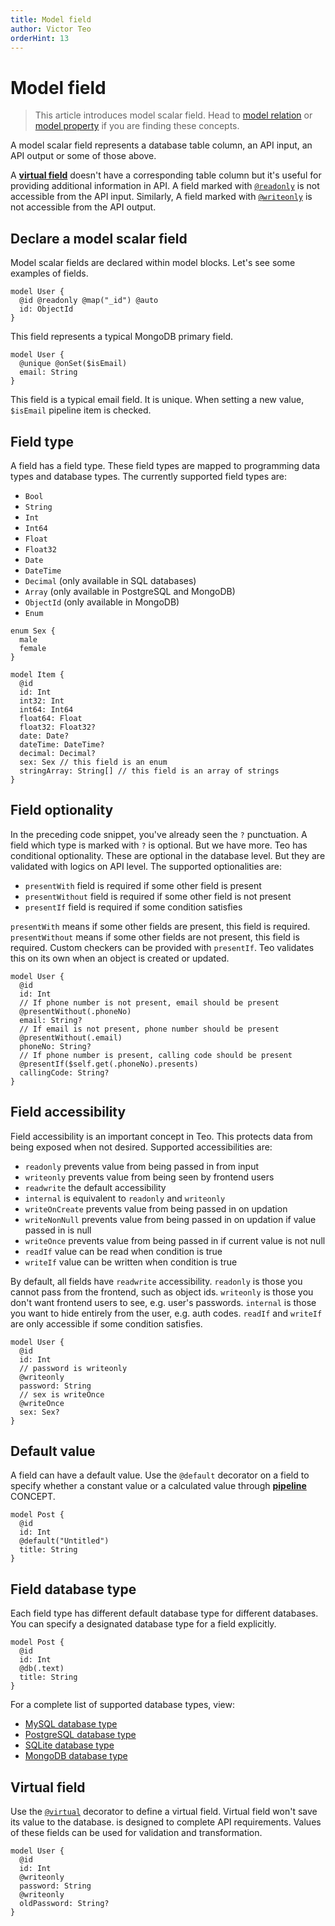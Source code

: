 ```yaml
---
title: Model field
author: Victor Teo
orderHint: 13
---
```



# Model field

> This article introduces model scalar field. Head to 
> [model relation](/concepts/components/teo-schema/model-relation) or 
> [model property](/concepts/components/teo-schema/model-property) if you are
> finding these concepts.

A model scalar field represents a database table column, an API input, an API
output or some of those above.

A [**virtual field**](#virtual-field) doesn't have a corresponding table 
column but it's useful for providing additional information in API. A field
marked with [`@readonly`](/reference/api-reference/schema-reference#readonly) 
is not accessible from the API input. Similarly, A field marked with 
[`@writeonly`](/reference/api-reference/schema-reference#writeonly) is not 
accessible from the API output.

## Declare a model scalar field

Model scalar fields are declared within model blocks. Let's see some examples 
of fields.

```teo showLineNumbers
model User {
  @id @readonly @map("_id") @auto
  id: ObjectId
}
```

This field represents a typical MongoDB primary field.

```teo showLineNumbers
model User {
  @unique @onSet($isEmail)
  email: String
}
```

This field is a typical email field. It is unique. When setting a new value,
`$isEmail` pipeline item is checked.

## Field type

A field has a field type. These field types are mapped to programming data
types and database types. The currently supported field types are:

* `Bool`
* `String`
* `Int`
* `Int64`
* `Float`
* `Float32`
* `Date`
* `DateTime`
* `Decimal` (only available in SQL databases)
* `Array` (only available in PostgreSQL and MongoDB)
* `ObjectId` (only available in MongoDB)
* `Enum`

```teo showLineNumbers
enum Sex {
  male
  female
}

model Item {
  @id
  id: Int
  int32: Int
  int64: Int64
  float64: Float
  float32: Float32?
  date: Date?
  dateTime: DateTime?
  decimal: Decimal?
  sex: Sex // this field is an enum
  stringArray: String[] // this field is an array of strings
}
```

## Field optionality

In the preceding code snippet, you've already seen the `?` punctuation. A field 
which type is marked with `?` is optional. But we have more. Teo has 
conditional optionality. These are optional in the database level. But they are 
validated with logics on API level. The supported optionalities are:

* `presentWith` field is required if some other field is present
* `presentWithout` field is required if some other field is not present
* `presentIf` field is required if some condition satisfies

`presentWith` means if some other fields are present, this field is
required. `presentWithout` means if some other fields are not present, this
field is required. Custom checkers can be provided with `presentIf`. Teo
validates this on its own when an object is created or updated.

```teo showLineNumbers
model User {
  @id
  id: Int
  // If phone number is not present, email should be present
  @presentWithout(.phoneNo)
  email: String?
  // If email is not present, phone number should be present
  @presentWithout(.email)
  phoneNo: String?
  // If phone number is present, calling code should be present
  @presentIf($self.get(.phoneNo).presents)
  callingCode: String?
}
```

## Field accessibility

Field accessibility is an important concept in Teo. This protects data from 
being exposed when not desired. Supported accessibilities are:

* `readonly` prevents value from being passed in from input
* `writeonly` prevents value from being seen by frontend users
* `readwrite` the default accessibility
* `internal` is equivalent to `readonly` and `writeonly`
* `writeOnCreate` prevents value from being passed in on updation
* `writeNonNull` prevents value from being passed in on updation if value
passed in is null
* `writeOnce` prevents value from being passed in if current value is not null
* `readIf` value can be read when condition is true
* `writeIf` value can be written when condition is true

By default, all fields have `readwrite` accessibility. `readonly` is those you
cannot pass from the frontend, such as object ids. `writeonly` is those you
don't want frontend users to see, e.g. user's passwords. `internal` is those
you want to hide entirely from the user, e.g. auth codes. `readIf` and
`writeIf` are only accessible if some condition satisfies.

```teo showLineNumbers
model User {
  @id
  id: Int
  // password is writeonly
  @writeonly
  password: String
  // sex is writeOnce
  @writeOnce
  sex: Sex?
}
```

## Default value

A field can have a default value. Use the `@default` decorator on a field to
specify whether a constant value or a calculated value through
[**pipeline**](/concepts/components/teo-schema/pipeline)
<span className="concept">CONCEPT</span>.

```teo showLineNumbers
model Post {
  @id
  id: Int
  @default("Untitled")
  title: String
}
```

## Field database type

Each field type has different default database type for different databases.
You can specify a designated database type for a field explicitly.

```teo
model Post {
  @id
  id: Int
  @db(.text)
  title: String
}
```

For a complete list of supported database types, view:
  * [MySQL database type](/reference/api-reference/schema-reference#mysqldatabasetype)
  * [PostgreSQL database type](/reference/api-reference/schema-reference#postgresqldatabasetype)
  * [SQLite database type](/reference/api-reference/schema-reference#sqlitedatabasetype)
  * [MongoDB database type](/reference/api-reference/schema-reference#mongodbdatabasetype)

## Virtual field

Use the [`@virtual`](/reference/api-reference/schema-reference#virtual) 
decorator to define a virtual field. Virtual field won't save its value to the 
database. is designed to complete API requirements. Values of these fields can 
be used for validation and transformation.

```teo showLineNumbers
model User {
  @id
  id: Int
  @writeonly
  password: String
  @writeonly
  oldPassword: String?
}
```

<PrevNext />
